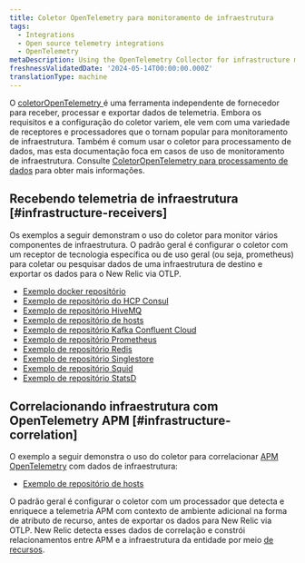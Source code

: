 ```yaml
---
title: Coletor OpenTelemetry para monitoramento de infraestrutura
tags:
  - Integrations
  - Open source telemetry integrations
  - OpenTelemetry
metaDescription: Using the OpenTelemetry Collector for infrastructure monitoring
freshnessValidatedDate: '2024-05-14T00:00:00.000Z'
translationType: machine
---
```


O [coletorOpenTelemetry ](https://opentelemetry.io/docs/collector/)é uma ferramenta independente de fornecedor para receber, processar e exportar dados de telemetria. Embora os requisitos e a configuração do coletor variem, ele vem com uma variedade de receptores e processadores que o tornam popular para monitoramento de infraestrutura. Também é comum usar o coletor para processamento de dados, mas esta documentação foca em casos de uso de monitoramento de infraestrutura. Consulte [ColetorOpenTelemetry para processamento de dados](/docs/opentelemetry/get-started/collector-processing/opentelemetry-collector-processing-intro) para obter mais informações.

## Recebendo telemetria de infraestrutura [#infrastructure-receivers]

Os exemplos a seguir demonstram o uso do coletor para monitor vários componentes de infraestrutura. O padrão geral é configurar o coletor com um receptor de tecnologia específica ou de uso geral (ou seja, prometheus) para coletar ou pesquisar dados de uma infraestrutura de destino e exportar os dados para o New Relic via OTLP.

* [Exemplo docker repositório](https://github.com/newrelic/newrelic-opentelemetry-examples/tree/main/other-examples/collector/docker)
* [Exemplo de repositório do HCP Consul](https://github.com/newrelic/newrelic-opentelemetry-examples/tree/main/other-examples/collector/hcp-consul)
* [Exemplo de repositório HiveMQ](https://github.com/newrelic/newrelic-opentelemetry-examples/tree/main/other-examples/collector/hivemq)
* [Exemplo de repositório de hosts](https://github.com/newrelic/newrelic-opentelemetry-examples/tree/main/other-examples/collector/host-monitoring)
* [Exemplo de repositório Kafka Confluent Cloud](https://github.com/newrelic/newrelic-opentelemetry-examples/tree/main/other-examples/collector/confluentcloud)
* [Exemplo de repositório Prometheus](https://github.com/newrelic/newrelic-opentelemetry-examples/tree/main/other-examples/collector/prometheus)
* [Exemplo de repositório Redis](https://github.com/newrelic/newrelic-opentelemetry-examples/tree/main/other-examples/collector/redis)
* [Exemplo de repositório Singlestore](https://github.com/newrelic/newrelic-opentelemetry-examples/tree/main/other-examples/collector/singlestore)
* [Exemplo de repositório Squid](https://github.com/newrelic/newrelic-opentelemetry-examples/tree/main/other-examples/collector/squid)
* [Exemplo de repositório StatsD](https://github.com/newrelic/newrelic-opentelemetry-examples/tree/main/other-examples/collector/statsd)

## Correlacionando infraestrutura com OpenTelemetry APM [#infrastructure-correlation]

O exemplo a seguir demonstra o uso do coletor para correlacionar [APM OpenTelemetry](/docs/opentelemetry/get-started/apm-monitoring/opentelemetry-apm-intro) com dados de infraestrutura:

* [Exemplo de repositório de hosts](https://github.com/newrelic/newrelic-opentelemetry-examples/tree/main/other-examples/collector/host-monitoring)

O padrão geral é configurar o coletor com um processador que detecta e enriquece a telemetria APM com contexto de ambiente adicional na forma de atributo de recurso, antes de exportar os dados para New Relic via OTLP. New Relic detecta esses dados de correlação e constrói relacionamentos entre APM e a infraestrutura da entidade por meio [de recursos](/docs/opentelemetry/best-practices/opentelemetry-best-practices-resources).